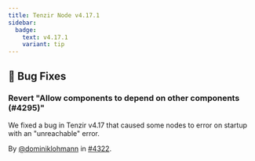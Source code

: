 ```yaml
---
title: Tenzir Node v4.17.1
sidebar:
  badge:
    text: v4.17.1
    variant: tip
---
```


## 🐛 Bug Fixes

### Revert "Allow components to depend on other components (#4295)"

We fixed a bug in Tenzir v4.17 that caused some nodes to error on startup with
an "unreachable" error.

By [@dominiklohmann](https://github.com/dominiklohmann) in [#4322](https://github.com/tenzir/tenzir/pull/4322).
